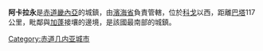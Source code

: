 {{Infobox settlement
|official_name = 阿卡拉永
|native_name = 
|image_skyline = 
|imagesize = 
|image_caption = 
|image_flag = 
|image_seal = 
|image_map = 
|map_caption = 
|pushpin_map = Equatorial Guinea
|pushpin_label_position =bottom
|pushpin_mapsize        = 300
|pushpin_map_caption    =
|subdivision_type = 國家
|subdivision_type1 = 省
|subdivision_name = {{flag|Equatorial Guinea}}
|subdivision_name1 = [[濱海省_(赤道畿內亞)|濱海省]]
|subdivision_type2 = 
|subdivision_name2 = 
|established_title = 
|established_date =
|government_type = 
|leader_title = 
|leader_name = 
|area_magnitude = 
|area_total_sq_mi =
|area_total_km2 = 
|area_land_sq_mi =
|area_land_km2 = 
|area_urban_sq_mi = 
|area_urban_km2 = 
|area_metro_km2 = 
|area_metro_sq_mi = 
|population_as_of=
|population_footnotes =
|population_total =  
|population_urban = 
|population_metro =
|population_density_sq_mi = 
|population_density_km2 =
|timezone = 
|utc_offset = 
|timezone_DST =
|utc_offset_DST = 
|elevation_footnotes=
|elevation_m = 
|elevation_ft = 
|postal_code_type = 
|postal_code = 
|area_code = 
|website = 
|footnotes =
}}

'''阿卡拉永'''是[[赤道畿內亞|赤道畿內亞]]的城鎮，由[[濱海省_(赤道畿內亞)|濱海省]]負責管轄，位於[[科戈|科戈]]以西，距離[[巴塔_(赤道几内亚)|巴塔]]117公里，毗鄰與[[加蓬|加蓬]]接壤的邊境，是該國最南部的城鎮。

[[Category:赤道几内亚城市|Category:赤道几内亚城市]]
{{EquatorialGuinea-geo-stub}}